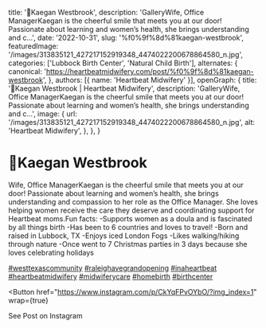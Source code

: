   title: '🍁Kaegan Westbrook',
  description: 'GalleryWife, Office ManagerKaegan is the cheerful smile that meets you at our door! Passionate about learning and women’s health, she brings understanding and c...',
  date: '2022-10-31',
  slug: '%f0%9f%8d%81kaegan-westbrook',
  featuredImage: '/images/313835121_427217152919348_4474022200678864580_n.jpg',
  categories: ['Lubbock Birth Center', 'Natural Child Birth'],
  alternates: {
    canonical: 'https://heartbeatmidwifery.com/post/%f0%9f%8d%81kaegan-westbrook',
  },
  authors: [{ name: 'Heartbeat Midwifery' }],
  openGraph: {
    title: '🍁Kaegan Westbrook | Heartbeat Midwifery',
    description: 'GalleryWife, Office ManagerKaegan is the cheerful smile that meets you at our door! Passionate about learning and women’s health, she brings understanding and c...',
    image: {
      url: '/images/313835121_427217152919348_4474022200678864580_n.jpg',
      alt: 'Heartbeat Midwifery',
    },
  },
}


# 🍁Kaegan Westbrook

<Gallery>
  <GalleryItem
    src="/images/313835121_427217152919348_4474022200678864580_n.jpg"
    size="large"
  />
  <GalleryItem
    src="/images/313915029_1647849925610904_5834064638213354297_n.jpg"
    size="large"
  />
</Gallery>

Wife, Office ManagerKaegan is the cheerful smile that meets you at our door! Passionate about learning and women’s health, she brings understanding and compassion to her role as the Office Manager. She loves helping women receive the care they deserve and coordinating support for Heartbeat moms.Fun facts: -Supports women as a doula and is fascinated by all things birth -Has been to 6 countries and loves to travel! -Born and raised in Lubbock, TX -Enjoys iced London Fogs -Likes walking/hiking through nature -Once went to 7 Christmas parties in 3 days because she loves celebrating holidays

[#westtexascommunity](https://www.instagram.com/explore/tags/westtexascommunity/) [#raleighavegrandopening](https://www.instagram.com/explore/tags/raleighavegrandopening/) [#inaheartbeat](https://www.instagram.com/explore/tags/inaheartbeat/) [#heartbeatmidwifery](https://www.instagram.com/explore/tags/heartbeatmidwifery/) [#midwiferycare](https://www.instagram.com/explore/tags/midwiferycare/) [#homebirth](https://www.instagram.com/explore/tags/homebirth/) [#birthcenter](https://www.instagram.com/explore/tags/birthcenter/)

<Button
  href="https://www.instagram.com/p/CkYqFPvOYbO/?img_index=1"
  wrap={true}
>
  See Post on Instagram
</Button>
